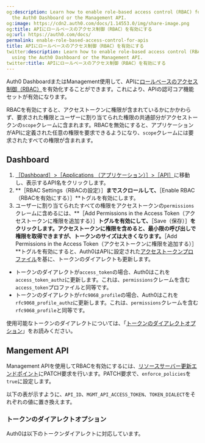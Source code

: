 ```yaml
---
og:description: Learn how to enable role-based access control (RBAC) for an API using
  the Auth0 Dashboard or the Management API.
og:image: https://cdn2.auth0.com/docs/1.14553.0/img/share-image.png
og:title: APIにロールベースのアクセス制御（RBAC）を有効にする
og:url: https://auth0.com/docs/
permalink: enable-role-based-access-control-for-apis
title: APIにロールベースのアクセス制御（RBAC）を有効にする
twitter:description: Learn how to enable role-based access control (RBAC) for an API
  using the Auth0 Dashboard or the Management API.
twitter:title: APIにロールベースのアクセス制御（RBAC）を有効にする
---
```


Auth0 DashboardまたはManagement使用して、APIに[ロールベースのアクセス制御（RBAC）](/rbac)を有効化することができます。これにより、APIの認可コア機能セットが有効になります。

RBACを有効にすると、アクセストークンに権限が含まれているかにかかわらず、要求された権限とユーザーに割り当てられた権限の共通部分がアクセストークンの`scope`クレームに含まれます。RBACを無効にすると、アプリケーションがAPIに定義された任意の権限を要求できるようになり、`scope`クレームには要求されたすべての権限が含まれます。



## Dashboard

1. [［Dashboard］>［Applications （アプリケーション）］>［API］](%24%7Bmanage_url%7D/#/apis)に移動し、表示するAPI名をクリックします。
2. **［RBAC Settings（RBACの設定）］**までスクロールして、**［Enable RBAC（RBACを有効にする）］**トグルを有効にします。
3. ユーザーに割り当てられたすべての権限をアクセストークンの`permissions`クレームに含めるには、**［Add Permissions in the Access Token（アクセストークンに権限を追加する）］**トグルを有効にして、**［Save（保存）］**をクリックします。アクセストークンに権限を含めると、最小限の呼び出しで権限を取得できますが、トークンのサイズは大きくなります。**［Add Permissions in the Access Token（アクセストークンに権限を追加する）］**トグルを有効にすると、Auth0はAPIに設定された[アクセストークンプロファイル](/access-token-profiles)を基に、トークンのダイアレクトも更新します。

* トークンのダイアレクトが`access_token`の場合、Auth0はこれを`access_token_authz`に更新します。これは、`permissions`クレームを含む`access_token`プロファイルと同等です。
* トークンのダイアレクトが`rfc9068_profile`の場合、Auth0はこれを`rfc9068_profile_authz`に更新します。これは、`permissions`クレームを含む`rfc9068_profile`と同等です。

使用可能なトークンのダイアレクトについては、「[トークンのダイアレクトオプション](#token-dialect-options)」をお読みください。

## Mangement API

Management APIを使用してRBACを有効にするには、[リソースサーバー更新エンドポイント](https://auth0.com/docs/api/management/v2/resource-servers/patch-resource-servers-by-id)にPATCH要求を行います。PATCH要求で、`enforce_policies`を`true`に設定します。



以下の表が示すように、`API_ID`、`MGMT_API_ACCESS_TOKEN`、`TOKEN_DIALECT`をそれぞれの値に置き換えます。



### トークンのダイアレクトオプション

Auth0は以下のトークンダイアレクトに対応しています。